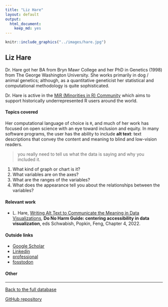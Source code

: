 ```yaml
---
title: "Liz Hare"
layout: default
output:
  html_document:
    keep_md: yes
---
```


::: {.grid}

::: {.g-col-4}
```r
knitr::include_graphics("../images/hare.jpg")
```
:::

:::{.g-col-8}
# Liz Hare

Dr. Hare got her BA from Bryn Mawr College and her PhD in Genetics (1998) from The George Washington University. She works primarily in dog / animal genetics; although, as a quantitative geneticist her statistical and computational methodology is quite sophisticated.

Dr. Hare is active in the <a href = "https://mircommunity.com/about/" target = "_blank">MiR (Minorities in R) Community</a> which aims to support historically underrepresented R users around the world.

:::

:::


#### Topics covered

Her computational language of choice is `R`, and much of her work has focused on open science with an eye toward inclusion and equity.  In many software programs, the user has the ability to include **alt text**: text descriptions
that convey the content and meaning to blind and low-vision
readers.

>you really need to tell us what the data is saying and why you included it.

1. What kind of graph or chart is it?
2. What variables are on the axes?
3. What are the ranges of the variables?
4. What does the appearance tell you about the relationships between the variables?

#### Relevant work

* L. Hare, <a href = "https://www.urban.org/sites/default/files/2022-12/Do%20No%20Harm%20Guide%20Centering%20Accessibility%20in%20Data%20Visualization.pdf#page=31&zoom=100,0,0" target = "_blank">Writing Alt Text to Communicate the Meaning in Data Visualizations</a>, **Do No Harm Guide: centering accessibility in data visualization**, eds Schwabish, Popkin, Feng, Chapter 4, 2022.

#### Outside links

* [Google Scholar](https://scholar.google.com/citations?hl=en&user=a324TmAAAAAJ&view_op=list_works&sortby=pubdate)
* [Linkedin](https://www.linkedin.com/in/liz-hare-phd-1a50925/)
* [professional](http://www.doggenetics.com/)
* [fosstodon](https://fosstodon.org/@lizhare)


####  Other


----------------------

[Back to the full database](https://hardin47.github.io/CURV/)

[GitHub repository](https://github.com/hardin47/CURV/)

